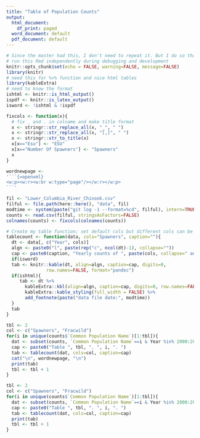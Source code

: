 ```yaml
---
title: "Table of Population Counts"
output:
  html_document:
    df_print: paged
  word_document: default
  pdf_document: default
---
```


```r
# Since the master had this, I don't need to repeat it. But I do so that I can
# run this Rmd independently during debugging and development
knitr::opts_chunk$set(echo = FALSE, warning=FALSE, message=FALSE)
library(knitr)
# need this for %>% function and nice html tables
library(kableExtra)
# need to know the format
ishtml <- knitr::is_html_output()
ispdf <- knitr::is_latex_output()
isword <- !ishtml & !ispdf
```

```r
fixcols <- function(x){
  # fix _ and . in colname and make title format
  x <- stringr::str_replace_all(x, "_", " ")
  x <- stringr::str_replace_all(x, "[,]", " ")
  x <- stringr::str_to_title(x)
  x[x=="Esu"] <- "ESU"
  x[x=="Number Of Spawners"] <- "Spawners"
  x
}
```

<!-- This is how to get a new page in Word. Make sure you are in print view on the word doc -->

```r
wordnewpage <-
'```{=openxml}
<w:p><w:r><w:br w:type="page"/></w:r></w:p>
```'
```

```r
fil <- "Lower_Columbia_River_Chinook.csv"
filful <- file.path(here::here(), "data", fil)
modtime <- system(paste("git log -1 --format=%cd", filful), intern=TRUE)
counts <- read.csv(filful, stringsAsFactors=FALSE)
colnames(counts) <- fixcols(colnames(counts))
```

```r
# Create my table function; set default cols but different cols can be passed in
tablecount <- function(data, cols="Spawners", caption=""){
  dt <- data[, c("Year", cols)]
  algn <- paste0("l", paste(rep("c", ncol(dt)-1), collapse=""))
  cap <- paste0(caption, "Yearly counts of ", paste(cols, collapse=" and "), " for ", min(dt$Year), " to ", max(dt$Year))
  if(isword)
  tab <- knitr::kable(dt, align=algn, caption=cap, digits=0, 
               row.names=FALSE, format="pandoc")
  if(ishtml){
     tab <- dt %>% 
       kableExtra::kbl(align=algn, caption=cap, digits=0, row.names=FALSE) %>% 
       kableExtra::kable_styling(full_width = FALSE) %>%
       add_footnote(paste("data file date:", modtime))
  }
  tab
}
```

```r
tbl <- 2
col <- c("Spawners", "Fracwild")
for(i in unique(counts$`Common Population Name`)[1:tbl]){
  dat <- subset(counts, `Common Population Name`==i & Year %in% 2000:2014)
  cap <- paste0("Table ", tbl, ". ", i, ". ")
  tab <- tablecount(dat, cols=col, caption=cap)
  cat("\n", wordnewpage, "\n")
  print(tab)
  tbl <- tbl + 1
}
```

```r
tbl <- 2
col <- c("Spawners", "Fracwild")
for(i in unique(counts$`Common Population Name`)[1:tbl]){
  dat <- subset(counts, `Common Population Name`==i & Year %in% 2000:2014)
  cap <- paste0("Table ", tbl, ". ", i, ". ")
  tab <- tablecount(dat, cols=col, caption=cap)
  print(tab)
  tbl <- tbl + 1
}
```

